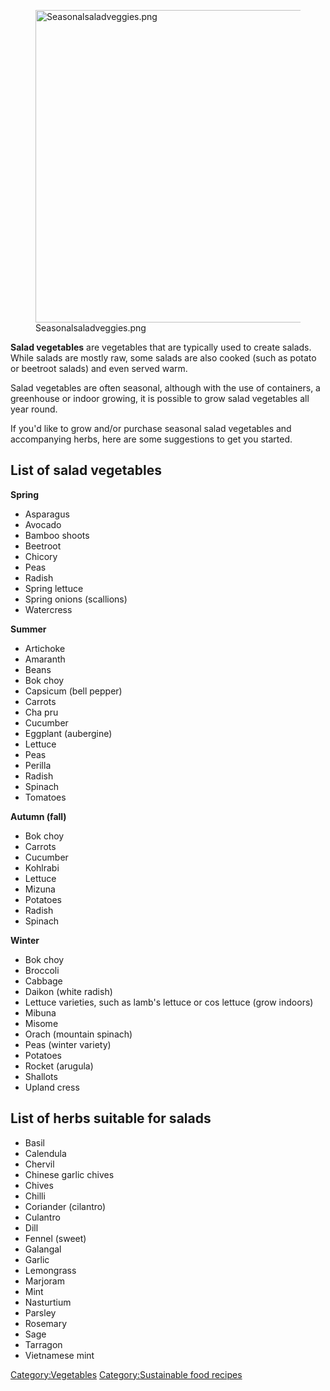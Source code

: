 [[File:Seasonalsaladveggies.png|center|500px]]

'''Salad vegetables''' are vegetables that are typically used to create salads. While salads are mostly raw, some salads are also cooked (such as potato or beetroot salads) and even served warm.

Salad vegetables are often seasonal, although with the use of containers, a greenhouse or indoor growing, it is possible to grow salad vegetables all year round.

If you'd like to grow and/or purchase seasonal salad vegetables and accompanying herbs, here are some suggestions to get you started.

== List of salad vegetables ==

'''Spring'''
*Asparagus
*Avocado
*Bamboo shoots
*Beetroot
*Chicory
*Peas
*Radish
*Spring lettuce
*Spring onions (scallions)
*Watercress

'''Summer'''
*Artichoke
*Amaranth
*Beans
*Bok choy
*Capsicum (bell pepper)
*Carrots
*Cha pru
*Cucumber
*Eggplant (aubergine)
*Lettuce
*Peas
*Perilla
*Radish
*Spinach
*Tomatoes

'''Autumn (fall)'''
*Bok choy
*Carrots
*Cucumber
*Kohlrabi
*Lettuce
*Mizuna
*Potatoes
*Radish
*Spinach

'''Winter'''
*Bok choy
*Broccoli
*Cabbage
*Daikon (white radish)
*Lettuce varieties, such as lamb's lettuce or cos lettuce (grow indoors)
*Mibuna
*Misome
*Orach (mountain spinach)
*Peas (winter variety)
*Potatoes
*Rocket (arugula)
*Shallots
*Upland cress


== List of herbs suitable for salads ==

*Basil
*Calendula
*Chervil
*Chinese garlic chives
*Chives
*Chilli
*Coriander (cilantro)
*Culantro
*Dill
*Fennel (sweet)
*Galangal
*Garlic
*Lemongrass
*Marjoram
*Mint
*Nasturtium
*Parsley
*Rosemary
*Sage
*Tarragon
*Vietnamese mint

[[Category:Vegetables]]
[[Category:Sustainable food recipes]]